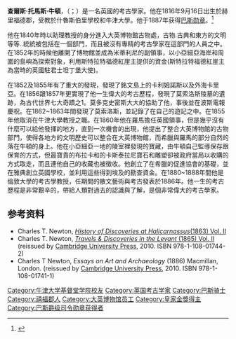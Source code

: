{{Infobox scientist
|name              = 查爾斯·托馬斯·牛頓
|image             =Sir Charles Thomas Newton - Imagines philologorum.jpg
|image_size       =150px
|caption           = 查爾斯·托馬斯·牛頓
|birth_date        = 1816年9月16日
|birth_place       = [[赫里福德郡|赫里福德郡]]{{link-en|布雷德沃爾丁|Bredwardine}}
|death_date        = 1894年11月28日（78歲）
|death_place       = [[肯特郡|肯特郡]][[馬蓋特|馬蓋特]]
|residence         = 
|citizenship       = 
|nationality       = [[英国|英国]]
|ethnicity         = 
|field             = [[考古学|考古学]]
|work_institutions = 
|alma_mater        = 
|doctoral_advisor  = 
|doctoral_students = 
|known_for         = 
|author_abbrev_bot = 
|author_abbrev_zoo = 
|influences        = 
|influenced        = 
|prizes            = 
|religion          = 
|footnotes         = 
|signature         =
}}
'''查爾斯·托馬斯·牛頓'''，{{Post-nominals|post-noms=[[巴斯勳章|KCB]]}}（{{lang-en|'''Charles Thomas Newton'''}}；{{bd|1816年|9月16日|1894年|11月28日|catIdx=N}}）是一名英國的考古學家。他在1816年9月16日出生於赫里福德郡，受教於什魯斯伯里學校和牛津大學。他于1887年获得[[巴斯勋章|巴斯勋章]]。<ref>{{cite journal|title=NEWTON, Sir  CHARLES THOMAS|journal=Dictionary of National Biography, Supplement,|volume=III|year=1901|pages=224–225|url=http://books.google.com/books?id=B7nQAAAAMAAJ&pg=224|access-date=2013-07-30|archive-date=2014-01-01|archive-url=https://web.archive.org/web/20140101054821/http://books.google.com/books?id=B7nQAAAAMAAJ&pg=224|dead-url=no}}</ref>

他在1840年時以助理教授的身分進入大英博物館古物處，古物.古典和東方的文明等等..統統被包括在一個部門，而且被沒有專精的考古學家在這部門的人員之中。在1852年的時候他離開了博物館並成為米蒂利尼的副領事，以小亞細亞海岸和周圍的島嶼為探索對象，利用斯特拉特福德紅崖主提供的資金(斯特拉特福德紅崖主為當時的英國駐君士坦丁堡大使)。

在1852及1855年有了重大的發現，發現了銘文島上的卡利姆諾斯以及外海卡里亞。在1856跟1857年更實現了他一生偉大的考古歷程，發現了莫索洛斯陵墓的遺跡，為古代世界七大奇蹟之1。莫多克史密斯大大的協助了他，事後並在波斯電報慶祝。在1862~1863年間發現了莫索洛斯，並記錄了在自己的遊記之中。在1855年他取消在牛津大學教授之職。在1860年他在羅馬擔任英國領事，但是幾乎沒有什麼可以給他發揮的地方，直到一次機會的出現，他提出了整合大英博物館的古物部門，使得各地方的文明歷史可以整合在大英博物館，而希臘與羅馬的部分自然的落在牛頓的身上。他在小亞細亞一地的陵室裡發現的寶藏，由牛頓自己監導保存跟保育的方式，但最寶貴的布拉卡和的卡斯泰拉尼寶石和雕塑卻被政府當局以收購的方式取走，而且連他自己的收藏也被徵收。他創立了在希臘的促進協會的基礎，並在雅典創立英國學校，並利用這些得到埃及的勘查資金。在1880~1888年間他是倫敦大學的考古學教授，任期間的散文藝術與考古發表於1886年。他一生的考古歷程是非常艱辛的，帶給人類對過去的認識與了解，是個非常偉大的考古學家。

==参考资料==
{{reflist}}
* Charles T. Newton, [http://books.google.com/books?hl=nl&id=Cx4GAAAAQAAJ&dq=History+of+Discoveries+at+Halicarnassus&printsec=frontcover&source=web&ots=GRztcGLOmm&sig=kVsvlCEi0lVT5LeRuB9wMnYfF-g&sa=X&oi=book_result&resnum=5&ct=result#PRA1-PA645,M1  ''History of Discoveries at Halicarnassus''(1863) Vol. II]
* Charles T. Newton, [http://books.google.com/books?id=kmRCAAAAIAAJ&printsec=frontcover&dq=Travels+and+Discoveries+in+the+Levant&ei=LPL0SMu-HZPMMNW1pNQI&hl=nl#PPR5,M1  ''Travels & Discoveries in the Levant'' (1865) Vol. II] {{Wayback|url=http://books.google.com/books?id=kmRCAAAAIAAJ&printsec=frontcover&dq=Travels+and+Discoveries+in+the+Levant&ei=LPL0SMu-HZPMMNW1pNQI&hl=nl#PPR5,M1 |date=20220123065719 }} (reissued by [[Cambridge_University_Press|Cambridge University Press]], 2010. ISBN 978-1-108-01744-2)
* Charles T Newton, ''Essays on Art and Archaeology'' (1886) Macmillan, London. (reissued by [[Cambridge_University_Press|Cambridge University Press]], 2010. ISBN 978-1-108-01741-1)

{{Authority control}}
{{DEFAULTSORT: Newton, Charles Thomas}}
[[Category:牛津大学基督堂学院校友|Category:牛津大学基督堂学院校友]]
[[Category:英国考古学家|Category:英国考古学家]]
[[Category:巴斯骑士|Category:巴斯骑士]]
[[Category:禧福郡人|Category:禧福郡人]]
[[Category:大英博物馆员工|Category:大英博物馆员工]]
[[Category:皇家金獎得主|Category:皇家金獎得主]]
[[Category:巴斯爵级司令勋章获得者|Category:巴斯爵级司令勋章获得者]]